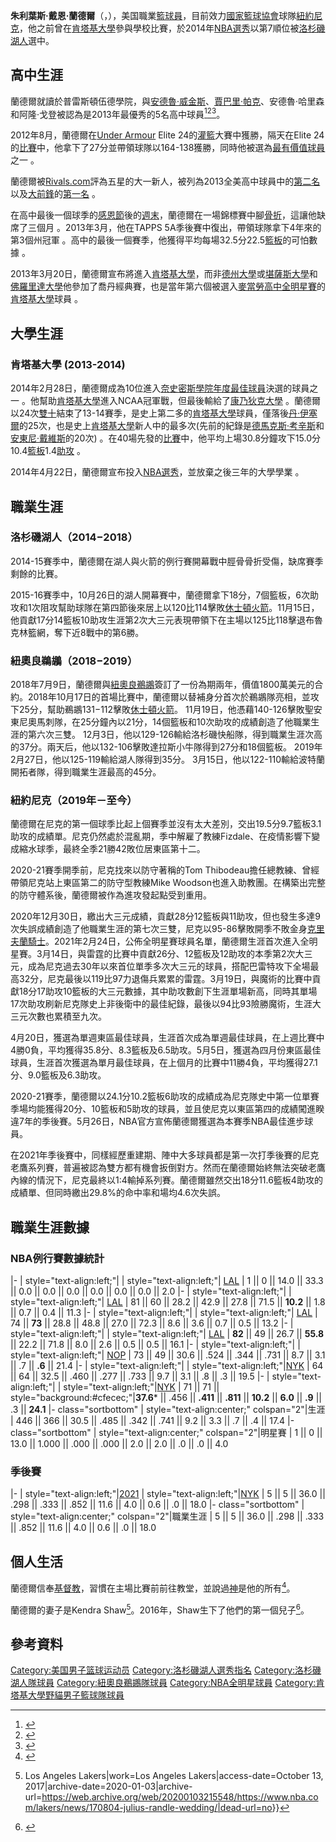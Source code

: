 {{BLPsources|time=2021-05-05T06:49:52+00:00}}
{{TA|G1=NBA}}{{Infobox basketball biography
| name         = 朱利葉斯·蘭德爾<br>Julius Randle
| image        =
| image_size   =200px
| position     = [[大前鋒|大前鋒]] / [[中鋒|中鋒]]
| height_ft    = 6
| height_in    = 8
| weight_lb    = 250
| team         = [[紐約尼克|紐約尼克]]
| league = [[NBA|NBA]]
| number       = 30
| nationality  = {{USA}}
| birth_date   = {{birth date and age|1994|11|29}}
| birth_place  = {{flag|Texas}}[[達拉斯|達拉斯]]
| high_school  = 普雷斯頓伍德學院
| college      = [[肯塔基大學|肯塔基大學]]（2013–2014年）
| draft_year   = 2014
| draft_round  = 1
| draft_pick   = 7
| draft_team   = [[洛杉磯湖人|洛杉磯湖人]]
| career_start = 2014
| career_end   = 
| years1       = {{nbay|2014|start}}–{{nbay|2017|end}}
| team1        = [[洛杉磯湖人|洛杉磯湖人]]
| years2       = {{nbay|2017|end}}–{{nbay|2018|end}}
| team2        = [[紐奧良鵜鶘|紐奧良鵜鶘]]
| years3       = {{nbay|2019|start}}–至今
| team3        = [[紐約尼克|紐約尼克]]
| awards =
* [[NBA全明星賽|NBA全明星賽]]（{{nasg|2021}}）
* [[NBA最佳陣容|NBA年度第二隊]]（{{nbay|2020|end}}）
* [[NBA进步最快球员|NBA进步最快球员]]（{{nbay|2020|end}}）
* 全美第三隊 （{{nasg|2014}}）
* 東南聯盟最佳新秀 （{{nasg|2014}}）
* 東南聯盟第一隊 （{{nasg|2014}}）
* [[麥當勞高中全明星賽|麥當勞高中全明星賽]] （{{nasg|2013}}）
* 喬丹經典賽最有價值球員 （{{nasg|2013}}）
}}
'''朱利葉斯·戴恩·蘭德爾'''（{{lang-en|'''Julius Deion Randle'''}}，{{bd|1994年|11月29日|catIdx=B}}），美国職業[[籃球員|籃球員]]，目前效力[[國家籃球協會|國家籃球協會]]球隊[[紐約尼克|紐約尼克]]，他之前曾在[[肯塔基大學|肯塔基大學]]參與學校比賽，於2014年[[NBA選秀|NBA選秀]]以第7順位被[[洛杉磯湖人|洛杉磯湖人]]選中。

==高中生涯==
蘭德爾就讀於普雷斯頓伍德學院，與[[安德魯·威金斯|安德魯·威金斯]]、[[賈巴里·帕克|賈巴里·帕克]]、安德魯·哈里森和阿隆·戈登被認為是2013年最優秀的5名高中球員<ref name="Top5recruitRivals">{{cite web|last= |first= |url=https://sports.yahoo.com/ncaa/basketball/recruiting/rankings/rank-2752 |title=2013 Rivals 150 |publisher=Rivals |date= |accessdate=2014-07-23 |archiveurl=https://web.archive.org/web/20140719173227/http://sports.yahoo.com/ncaa/basketball/recruiting/rankings/rank-2752 |archivedate=2014-07-19}}</ref><ref name="Top5recruitESPN">{{cite web|last= |first= |url=http://espn.go.com/college-sports/basketball/recruiting/playerrankings/_/class/2013 |title=2013 ESPN 100 |publisher=ESPN |date= |accessdate=2014-07-23 |archiveurl=https://web.archive.org/web/20140723152738/http://espn.go.com/college-sports/basketball/recruiting/playerrankings/_/class/2013 |archivedate=2014-07-23}}</ref><ref name="Top5recruitScout">{{cite web|last= |first= |url=http://scouthoops.scout.com/a.z?s=75&p=9&c=4&cfg=bb&pid=88&yr=2013 |title=2013 Scout 100 |publisher=ESPN |date= |accessdate=2014-07-23 |archiveurl=https://web.archive.org/web/20140723152908/http://scouthoops.scout.com/a.z?s=75&p=9&c=4&cfg=bb&pid=88&yr=2013 |archivedate=2014-07-23}}</ref>。

2012年8月，蘭德爾在[[Under_Armour|Under Armour]] Elite 24的[[灌籃|灌籃]]大賽中獲勝，隔天在Elite 24的[[比賽|比賽]]中，他拿下了27分並帶領球隊以164-138獲勝，同時他被選為[[最有價值球員|最有價值球員]]之一 。

蘭德爾被[[Rivals.com|Rivals.com]]評為五星的大一新人，被列為2013全美高中球員中的[[第二名|第二名]]以及[[大前鋒|大前鋒]]的[[第一名|第一名]] 。

在高中最後一個球季的[[感恩節|感恩節]]後的[[週末|週末]]，蘭德爾在一場錦標賽中腳[[骨折|骨折]]，這讓他缺席了三個月 。2013年3月，他在TAPPS 5A季後賽中復出，帶領球隊拿下4年來的第3個州冠軍 。高中的最後一個賽季，他獲得平均每場32.5分22.5[[籃板|籃板]]的可怕數據 。

2013年3月20日，蘭德爾宣布將進入[[肯塔基大學|肯塔基大學]]，而非[[德州大學|德州大學]]或[[堪薩斯大學|堪薩斯大學]]和[[佛羅里達大學|佛羅里達大學]]他參加了喬丹經典賽，也是當年第六個被選入[[麥當勞高中全明星賽|麥當勞高中全明星賽]]的[[肯塔基大學|肯塔基大學]]球員 。

==大學生涯==
===肯塔基大學 (2013-2014)===

2014年2月28日，蘭德爾成為10位進入[[奈史密斯學院年度最佳球員|奈史密斯學院年度最佳球員]]決選的球員之一 。他幫助[[肯塔基大學|肯塔基大學]]進入NCAA冠軍戰，但最後輸給了[[康乃狄克大學|康乃狄克大學]] 。蘭德爾以24次[[雙十|雙十]]結束了13-14賽季，是史上第二多的[[肯塔基大學|肯塔基大學]]球員，僅落後[[丹·伊塞爾|丹·伊塞爾]]的25次，也是史上[[肯塔基大學|肯塔基大學]]新人中的最多次(先前的紀錄是[[德馬克斯·考辛斯|德馬克斯·考辛斯]]和[[安東尼·戴維斯|安東尼·戴維斯]]的20次) 。在40場先發的[[比賽|比賽]]中，他平均上場30.8分鐘攻下15.0分10.4[[籃板|籃板]]1.4[[助攻|助攻]] 。

2014年4月22日，蘭德爾宣布投入[[NBA選秀|NBA選秀]]，並放棄之後三年的大學學業 。

==職業生涯==
===洛杉磯湖人（2014−2018）===
2014-15賽季中，蘭德爾在湖人與火箭的例行賽開幕戰中脛骨骨折受傷，缺席賽季剩餘的比賽。

2015-16賽季中，10月26日的湖人開幕賽中，蘭德爾拿下18分，7個籃板，6次助攻和1次阻攻幫助球隊在第四節後來居上以120比114擊敗[[休士頓火箭|休士頓火箭]]。11月15日，他貢獻17分14籃板10助攻生涯第2次大三元表現帶領下在主場以125比118擊退布魯克林籃網，奪下近8戰中的第6勝。

===紐奧良鵜鶘（2018−2019）===
2018年7月9日，蘭德爾與[[紐奧良鵜鶘|紐奧良鵜鶘]]簽訂了一份為期兩年，價值1800萬美元的合約。2018年10月17日的首場比賽中，蘭德爾以替補身分首次於鵜鶘隊亮相，並攻下25分，幫助鵜鶘131−112擊敗[[休士頓火箭|休士頓火箭]]。 11月19日，他憑藉140-126擊敗聖安東尼奧馬刺隊，在25分鐘內以21分，14個籃板和10次助攻的成績創造了他職業生涯的第六次三雙。 12月3日，他以129-126輸給洛杉磯快船隊，得到職業生涯次高的37分。兩天后，他以132-106擊敗達拉斯小牛隊得到27分和18個籃板。 2019年2月27日，他以125-119輸給湖人隊得到35分。 3月15日，他以122-110輸給波特蘭開拓者隊，得到職業生涯最高的45分。

===紐約尼克（2019年－至今）===
蘭德爾在尼克的第一個球季比起上個賽季並沒有太大差別，交出19.5分9.7籃板3.1助攻的成績單。尼克仍然處於混亂期，季中解雇了教練Fizdale、在疫情影響下變成縮水球季，最終全季21勝42敗位居東區第十二。

2020-21賽季開季前，尼克找來以防守著稱的Tom Thibodeau擔任總教練、曾經帶領尼克站上東區第二的防守型教練Mike Woodson也進入助教團。在構築出完整的防守體系後，蘭德爾被作為進攻發起點受到重用。

2020年12月30日，繳出大三元成績，貢獻28分12籃板與11助攻，但也發生多達9次失誤成績創造了他職業生涯的第七次三雙，尼克以95-86擊敗開季不敗金身[[克里夫蘭騎士|克里夫蘭騎士]]。2021年2月24日，公佈全明星賽球員名單，蘭德爾生涯首次進入全明星賽。3月14日，與雷霆的比賽中貢獻26分、12籃板及12助攻的本季第2次大三元，成為尼克過去30年以來首位單季多次大三元的球員，搭配巴雷特攻下全場最高32分，尼克最後以119比97力退傷兵累累的雷霆。3月19日，與魔術的比賽中貢獻18分17助攻10籃板的大三元數據，其中助攻數創下生涯單場新高，同時其單場17次助攻刷新尼克隊史上非後衛中的最佳紀錄，最後以94比93險勝魔術，生涯大三元次數也累積至九次。

4月20日，獲選為單週東區最佳球員，生涯首次成為單週最佳球員，在上週比賽中4勝0負，平均獲得35.8分、8.3籃板及6.5助攻。5月5日，獲選為四月份東區最佳球員，生涯首次獲選為單月最佳球員，在上個月的比賽中11勝4負，平均獲得27.1分、9.0籃板及6.3助攻。

2020-21賽季，蘭德爾以24.1分10.2籃板6助攻的成績成為尼克隊史中第一位單賽季場均能獲得20分、10籃板和5助攻的球員，並且使尼克以東區第四的成績闖進睽違7年的季後賽。5月26日，NBA官方宣佈蘭德爾獲選為本賽季NBA最佳進步球員。

在2021年季後賽中，同樣經歷重建期、陣中大多球員都是第一次打季後賽的尼克老鷹系列賽，普遍被認為雙方都有機會扳倒對方。然而在蘭德爾始終無法突破老鷹內線的情況下，尼克最終以1:4輸掉系列賽。蘭德爾雖然交出18分11.6籃板4助攻的成績單、但同時繳出29.8%的命中率和場均4.6次失誤。

==職業生涯數據==
===NBA例行賽數據統計===
{{NBA player statistics start}}
|-
| style="text-align:left;"| {{nbay|2014}}
| style="text-align:left;"| [[洛杉磯湖人|LAL]]
| 1 || 0 || 14.0 || 33.3 || 0.0 || 0.0 || 0.0 || 0.0 || 0.0 || 0.0 || 2.0
|-
| style="text-align:left;"| {{nbay|2015}}
| style="text-align:left;"| [[洛杉磯湖人|LAL]]
| 81 || 60 || 28.2 || 42.9 || 27.8 || 71.5 || '''10.2''' || 1.8 || 0.7 || 0.4 || 11.3
|-
| style="text-align:left;"| {{nbay|2016}}
| style="text-align:left;"| [[洛杉磯湖人|LAL]]
| 74 || '''73''' || 28.8 || 48.8 || 27.0 || 72.3 || 8.6 || 3.6 || 0.7 || 0.5 || 13.2
|-
| style="text-align:left;"| {{nbay|2017}}
| style="text-align:left;"| [[洛杉磯湖人|LAL]]
| '''82''' || 49 || 26.7 || '''55.8''' || 22.2 || 71.8 || 8.0 || 2.6 || 0.5 || 0.5 || 16.1
|-
| style="text-align:left;"| {{nbay|2018}}
| style="text-align:left;"| [[紐奧良鵜鶘|NOP]]
| 73 || 49 || 30.6 || .524 || .344 || .731 || 8.7 || 3.1 || .7 || '''.6''' || 21.4
|-
| style="text-align:left;"|{{nbay|2019}}
| style="text-align:left;"|[[紐約尼克|NYK]]
| 64 || 64 || 32.5 || .460 || .277 || .733 || 9.7 || 3.1 || .8 || .3 || 19.5
|-
| style="text-align:left;"|{{nbay|2020}}
| style="text-align:left;"|[[紐約尼克|NYK]]
| 71 || 71 || style="background:#cfecec;"|'''37.6'''* || .456 || '''.411''' || '''.811''' || '''10.2''' || ''' 6.0''' || '''.9''' || .3 || '''24.1'''
|- class="sortbottom"
| style="text-align:center;" colspan="2"|生涯
| 446 || 366 || 30.5 || .485 || .342 || .741 || 9.2 || 3.3 || .7 || .4 || 17.4
|- class="sortbottom"
| style="text-align:center;" colspan="2"|明星賽
| 1 || 0 || 13.0 || 1.000 || .000 || .000 || 2.0 || 2.0 || .0 || .0 || 4.0
{{S-end}}

===季後賽===
{{NBA player statistics start}}
|-
| style="text-align:left;"|[[2021年NBA季後賽|2021]]
| style="text-align:left;"|[[紐約尼克|NYK]]
| 5 || 5 || 36.0 || .298 || .333 || .852 || 11.6 || 4.0 || 0.6 || .0 || 18.0
|- class="sortbottom"
| style="text-align:center;" colspan="2"|職業生涯
| 5 ||  5 || 36.0 || .298 || .333 || .852 || 11.6 || 4.0 || 0.6 || .0 || 18.0
{{s-end}}

==個人生活==
蘭德爾信奉[[基督教|基督教]]，習慣在主場比賽前前往教堂，並說過[[基督教的神|神]]是他的所有<ref>{{cite web|title=2nd VIEW: Randle takes 'solid' faith into Final Four |url=http://www.bpnews.net/42302/2nd-view-randle-takes-solid-faith-into-final-four |accessdate=2014-07-23 |archiveurl=https://web.archive.org/web/20140723153124/http://www.bpnews.net/42302/2nd-view-randle-takes-solid-faith-into-final-four |archivedate=2014-07-23}}</ref>。

蘭德爾的妻子是Kendra Shaw<ref>{{Cite news|url=http://www.nba.com/lakers/news/170804-julius-randle-wedding/|title=Teammates Come Together for Randle's Wedding Day {{!}} Los Angeles Lakers|work=Los Angeles Lakers|access-date=October 13, 2017|archive-date=2020-01-03|archive-url=https://web.archive.org/web/20200103215548/https://www.nba.com/lakers/news/170804-julius-randle-wedding/|dead-url=no}}</ref>。2016年，Shaw生下了他們的第一個兒子<ref>{{cite web|last=Medina|first=Mark|url=http://www.ocregister.com/articles/randle-739345-lakers-kyden.html|title=Lakers' Julius Randle and fiancée, Kendra Shaw, welcome birth of baby boy Friday|work=ocregister.com|date=December 23, 2016|access-date=December 27, 2016|archive-date=2016-12-29|archive-url=https://web.archive.org/web/20161229031347/http://www.ocregister.com/articles/randle-739345-lakers-kyden.html|dead-url=no}}</ref>。

== 參考資料 ==
{{Reflist}}

{{纽约尼克斯现时球员名单}}
{{NBA进步最快球员}}
{{乔丹精英赛男子最有价值球员}}
{{2014 NBA Draft}}

{{Authority control}}
{{DEFAULTSORT:Randle, Julius}}
[[Category:美国男子篮球运动员|Category:美国男子篮球运动员]]
[[Category:洛杉磯湖人選秀指名|Category:洛杉磯湖人選秀指名]]
[[Category:洛杉磯湖人隊球員|Category:洛杉磯湖人隊球員]]
[[Category:紐奧良鵜鶘隊球員|Category:紐奧良鵜鶘隊球員]]
[[Category:NBA全明星球員|Category:NBA全明星球員]]
[[Category:肯塔基大學野貓男子籃球隊球員|Category:肯塔基大學野貓男子籃球隊球員]]